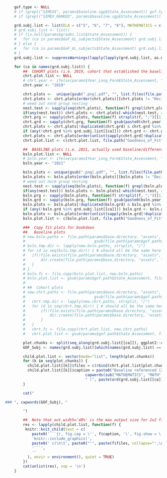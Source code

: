 
```r
	gof.type <- NULL
	# if (grepl("SIMEX$", params$baseline.sgp$State_Assessment)) gof.type <- paste0(gof.type, ".SIMEX")
	# if (grepl("SIMEX_RANKED", params$baseline.sgp$State_Assessment)) gof.type <- paste0(gof.type, ".RANKED_SIMEX")

	grd.subj.list <- list(ELA = c("5", "6", "7", "8"), MATHEMATICS = c("5", "6", "7", "8"))
	# grd.subj.list <- list()
	# if (is.null(params$grades.list$State_Assessment)) {
	# 	for (ca in params$GoF_GL_subjects$State_Assessment) grd.subj.list[[ca]] <- params$sgp.grades$State_Assessment
	# } else {
	# 	for (ca in params$GoF_GL_subjects$State_Assessment) grd.subj.list[[ca]] <- params$grades.list$State_Assessment[[ca]] %w/o% "EOCT"
	# }
	grd.subj.list <- suppressWarnings(lapply(lapply(grd.subj.list, as.numeric), sort))  #  make numeric for re-order when grades >= 10 present

	for (ca in names(grd.subj.list)) {
		##  COHORT plots (i.e. 2019, cohort that established the baseline)
		chrt.plot.list <- NULL
		# chrt.year <- ifelse(params$Year_Long_Form$State_Assessment, "2018_2019", "2019")
		chrt.year <- "2019"

		chrt.plots <-  unique(gsub(".png|.pdf", "", list.files(file.path("Goodness_of_Fit", paste0(ca, ".", chrt.year, ".", "BASELINE", gof.type)))))
		chrt.plots <- chrt.plots[order(chrt.plots)][chrt.plots != "Decile_Tables"]
		# weed out norm group nesting
		nest.test <- sapply(seq(chrt.plots), function(f) grepl(chrt.plots[f], chrt.plots[-f]))
		if(any(nest.test)) chrt.plots <- chrt.plots[-which(nest.test, arr.ind = TRUE)[,2]]
		chrt.prg <- sapply(chrt.plots, function(f) strsplit(f, ";")[[1]])
		chrt.grd <- sapply(chrt.prg, function(f) gsub(paste0(chrt.year, "_", sub("MATHEMATICS", "MATH", ca), "_"), "", f[1]))
		chrt.plots <- chrt.plots[!duplicated(chrt.grd) & chrt.grd %in% grd.subj.list[[ca]]]
		if (any(!chrt.grd %in% grd.subj.list[[ca]])) chrt.grd <- chrt.grd[chrt.grd %in% grd.subj.list[[ca]]]
		chrt.plots <- chrt.plots[order(unlist(sapply(chrt.grd[!duplicated(chrt.grd)], as.numeric)))] # re-order for grades >= 10
		chrt.plot.list <- c(chrt.plot.list, file.path("Goodness_of_Fit", paste0(ca, ".", chrt.year, ".", "BASELINE", gof.type), paste0(chrt.plots[!is.na(chrt.plots)], ".png")))

		##  BASELINE plots (i.e. 2021, actually used baseline/different cohort than used to create baseline)
		bsln.plot.list <- NULL
		# bsln.year <- ifelse(params$Year_Long_Form$State_Assessment, "2020_2021", "2021")
		bsln.year <- "2021"

		bsln.plots <- unique(gsub(".png|.pdf", "", list.files(file.path("Goodness_of_Fit", paste0(ca, ".", bsln.year, ".", "BASELINE", gof.type)))))
		bsln.plots <- bsln.plots[order(bsln.plots)][bsln.plots != "Decile_Tables"]
		# weed out norm group nesting
		nest.test <- sapply(seq(bsln.plots), function(f) grepl(bsln.plots[f], bsln.plots[-f]))
		if(any(nest.test)) bsln.plots <- bsln.plots[-which(nest.test, arr.ind = TRUE)[,2]]
		bsln.prg <- sapply(bsln.plots, function(f) strsplit(f, ";")[[1]])
		bsln.grd <- sapply(bsln.prg, function(f) gsub(paste0(bsln.year, "_", sub("MATHEMATICS", "MATH", ca), "_"), "", f[1]))
		bsln.plots <- bsln.plots[!duplicated(bsln.grd) & bsln.grd %in% grd.subj.list[[ca]]]  #  additional removal of dups needed for Utah
		if (any(!bsln.grd %in% grd.subj.list[[ca]])) bsln.grd <- bsln.grd[bsln.grd %in% grd.subj.list[[ca]]]
		bsln.plots <- bsln.plots[order(unlist(sapply(bsln.grd[!duplicated(bsln.grd)], as.numeric)))] # re-order for grades >= 10
		bsln.plot.list <- c(bsln.plot.list, file.path("Goodness_of_Fit", paste0(ca, ".", bsln.year, ".", "BASELINE", gof.type), paste0(bsln.plots[!is.na(bsln.plots)], ".png")))

		###  Copy fit plots for bookdown
		##   Baseline plots
		# new.bsln.paths <- file.path(params$base.directory, "assets", "Goodness_of_Fit",
		# 	                            gsub(file.path(params$gof.path$State_Assessment, ""), "", bsln.plot.list, fixed=TRUE))
		# bsln.tmp.dir <- lapply(new.bsln.paths, strsplit, "/")
		# for (d in seq(bsln.tmp.dir)) { # should all be the same here (same content area) and only once
		# 	if(!file.exists(file.path(params$base.directory, "assets", "Goodness_of_Fit", tail(bsln.tmp.dir[[d]][[1]], 2)[1]))) {
		# 		dir.create(file.path(params$base.directory, "assets", "Goodness_of_Fit", tail(bsln.tmp.dir[[d]][[1]], 2)[1]), recursive=TRUE)
		# 	}
		# }
		# bsln.fc <- file.copy(bsln.plot.list, new.bsln.paths)
		# bsln.plot.list <- gsub(params$gof.path$State_Assessment, file.path(params$base.directory, "assets", "Goodness_of_Fit"), bsln.plot.list, fixed=TRUE)
		#
		# ##  Cohort plots
		# new.chrt.paths <- file.path(params$base.directory, "assets", "Goodness_of_Fit",
		# 	                            gsub(file.path(params$gof.path$State_Assessment, ""), "", chrt.plot.list, fixed=TRUE))
		# 	chrt.tmp.dir <- lapply(new.chrt.paths, strsplit, "/")
		# 	for (d in seq(chrt.tmp.dir)) { # should all be the same here (same content area) and only once
		# 		if(!file.exists(file.path(params$base.directory, "assets", "Goodness_of_Fit", tail(chrt.tmp.dir[[d]][[1]], 2)[1]))) {
		# 			dir.create(file.path(params$base.directory, "assets", "Goodness_of_Fit", tail(chrt.tmp.dir[[d]][[1]], 2)[1]), recursive=TRUE)
		# 		}
		# 	}
		# 	chrt.fc <- file.copy(chrt.plot.list, new.chrt.paths)
		# 	chrt.plot.list <- gsub(params$gof.path$State_Assessment, file.path(params$base.directory, "assets", "Goodness_of_Fit"), chrt.plot.list, fixed=TRUE)

		plot.chunks <- split(seq_along(grd.subj.list[[ca]]), ggplot2::cut_interval(seq_along(grd.subj.list[[ca]]), length=2))
		GOF_Subj <- names(grd.subj.list)[which(names(grd.subj.list) == ca)]

		child.plot.list <- vector(mode="list", length(plot.chunks))
		for (k in seq(plot.chunks)) {
		  child.plot.list[[k]]$files = c(rbind(chrt.plot.list[plot.chunks[[k]]], bsln.plot.list[plot.chunks[[k]]]))
		  child.plot.list[[k]]$caption = paste0("Baseline referenced (2019 left, 2021 right) fit plots for ",
									capwords(sub("MATHEMATICS", "MATH", GOF_Subj)),
									" (", paste(ord(grd.subj.list[[ca]][plot.chunks[[k]]]), collapse = " and "), " grades)")
		}

		cat("

### ", capwords(GOF_Subj), "

		")

		##  Note that out.width='48%' is the max output size for 2x2 fit plots currently in pagedown
		res <- lapply(child.plot.list, function(f) {
		 knitr::knit_child(text = c(
		    paste0('```{r, fig.cap = \'', f$caption, '\', fig.show = \'hold\', out.width=\'48%\', out.extra=\'data-prefix=\"Figure\"\', results=\'asis\', echo=FALSE}'),
		    'knitr::include_graphics(',
		    paste0(' c(\n\t', paste0("'", paste(f$files, collapse="',\n\t'"), "'"), '), error = FALSE)'),
		    '```',
		    ''
		  ), envir = environment(), quiet = TRUE)
		})
		cat(unlist(res), sep = '\n')
	}
```
